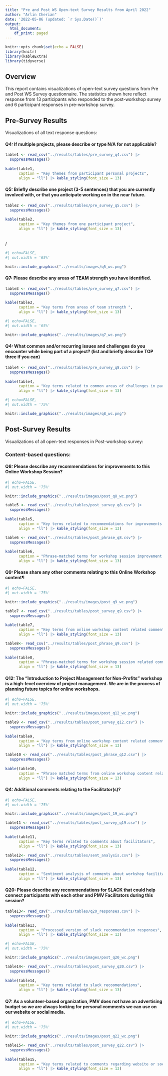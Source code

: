 ```yaml
---
title: "Pre and Post WS Open-text Survey Results from April 2022"
author: "Arlin Cherian"
date: '2022-05-06 (updated: `r Sys.Date()`)'
output:
  html_document:
    df_print: paged
---
```

```r
knitr::opts_chunk$set(echo = FALSE)
library(knitr)
library(kableExtra)
library(tidyverse)
```



## Overview 

This report contains visualizations of open-text survey questions from Pre and Post WS Survey questionnaire. The statistics shown here reflect response from 13 participants who responded to the post-workshop survey and 6 participant responses in pre-workshop survey. 

## Pre-Survey Results   

Visualizations of all text response questions:  

#### Q4:  If multiple projects, please describe or type N/A for not applicable?

```r
table1 <- read_csv("../results/tables/pre_survey_q4.csv") |>
  suppressMessages() 
  
kable(table1, 
      caption = "Key themes from participant personal projects", 
      align = "ll") |> kable_styling(font_size = 13)
```


#### Q5: Briefly describe one project (3-5 sentences) that you are currently involved with, or that you anticipate working on in the near future.  

```r
table2 <- read_csv("../results/tables/pre_survey_q5.csv") |>
  suppressMessages() 
  
kable(table2, 
      caption = "Key themes from one participant project", 
      align = "ll") |> kable_styling(font_size = 13)
```

<br>/  

```r
#| echo=FALSE, 
#| out.width = '65%'

knitr::include_graphics("../results/images/q5_wc.png")
```



#### Q7: Please describe any areas of TEAM strength you have identified.   

```r
table3 <- read_csv("../results/tables/pre_survey_q7.csv") |>
  suppressMessages() 
  
kable(table3, 
      caption = "Key terms from areas of team strength ", 
      align = "ll") |> kable_styling(font_size = 13)
```


```r
#| echo=FALSE, 
#| out.width = '65%'

knitr::include_graphics("../results/images/q7_wc.png")
```


#### Q4: What common and/or recurring issues and challenges do you encounter while being part of a project? (list and briefly describe TOP three if you can)    

```r
table4 <- read_csv("../results/tables/pre_survey_q8.csv") |>
  suppressMessages() 
  
kable(table4, 
      caption = "Key terms related to common areas of challenges in participant projects", 
      align = "ll") |> kable_styling(font_size = 13)
```


```r
#| echo=FALSE, 
#| out.width = '75%'

knitr::include_graphics("../results/images/q8_wc.png")
```

## Post-Survey Results

Visualizations of all open-text responses in Post-workshop survey: 

### Content-based questions:  

#### Q8: Please describe any recommendations for improvements to this Online Workshop Session?

```r
#| echo=FALSE, 
#| out.width = '75%'

knitr::include_graphics("../results/images/post_q8_wc.png")
```


```r
table5 <- read_csv("../results/tables/post_survey_q8.csv") |>
  suppressMessages() 
  
kable(table5, 
      caption = "Key terms related to recommendations for improvements to the Online Workshop Session", 
      align = "ll") |> kable_styling(font_size = 13)
```


```r
table6 <- read_csv("../results/tables/post_phrase_q8.csv") |>
  suppressMessages() 
  
kable(table6, 
      caption = "Phrase-matched terms for workshop session improvement recommendations", 
      align = "ll") |> kable_styling(font_size = 13)
```


#### Q9: Please share any other comments relating to this Online Workshop content¶   

```r
#| echo=FALSE, 
#| out.width = '75%'

knitr::include_graphics("../results/images/post_q9_wc.png")
```

```r
table7 <- read_csv("../results/tables/post_survey_q9.csv") |>
  suppressMessages() 
  
kable(table7, 
      caption = "Key terms from online workshop content related comments", 
      align = "ll") |> kable_styling(font_size = 13)
```

```r
table8<- read_csv("../results/tables/post_phrase_q9.csv") |>
  suppressMessages() 
  
kable(table8, 
      caption = "Phrase-matched terms for workshop session related comments", 
      align = "ll") |> kable_styling(font_size = 13)
```

#### Q12: The "Introduction to Project Management for Non-Profits" workshop is a high-level overview of project management. We are in the process of planning future topics for online workshops.

```r
#| echo=FALSE, 
#| out.width = '75%'

knitr::include_graphics("../results/images/post_q12_wc.png")
```

```r
table9 <- read_csv("../results/tables/post_survey_q12.csv") |>
  suppressMessages() 
  
kable(table9, 
      caption = "Key terms from online workshop content related comments", 
      align = "ll") |> kable_styling(font_size = 13)
```


```r
table10 <- read_csv("../results/tables/post_phrase_q12.csv") |>
  suppressMessages() 
  
kable(table10, 
      caption = "Phrase matched terms from online workshop content related comments", 
      align = "ll") |> kable_styling(font_size = 13)
```


#### Q4: Additional comments relating to the Facilitator(s)?   

```r
#| echo=FALSE, 
#| out.width = '75%'

knitr::include_graphics("../results/images/post_19_wc.png")
```


```r
table11 <- read_csv("../results/tables/post_survey_q19.csv") |>
  suppressMessages() 
  
kable(table11, 
      caption = "Key terms related to comments about facilitators", 
      align = "ll") |> kable_styling(font_size = 13)
```


```r
table12<- read_csv("../results/tables/sent_analysis.csv") |>
  suppressMessages() 
  
kable(table12, 
      caption = "Sentiment analysis of comments about workshop facilitators. A positive score between 0 and 1 indicates positive comments, and value between 0 and -1 relates to negative comments.", 
      align = "ll") |> kable_styling(font_size = 13)
```

#### Q20: Please describe any recommendations for SLACK that could help connect participants with each other and PMV Facilitators during this session?  

```r
table13<- read_csv("../results/tables/q20_responses.csv") |>
  suppressMessages() 
  
kable(table13, 
      caption = "Processed version of slack recommendation responses", 
      align = "ll") |> kable_styling(font_size = 13)
```

```r
#| echo=FALSE, 
#| out.width = '75%'

knitr::include_graphics("../results/images/post_q20_wc.png")
```


```r
table14<- read_csv("../results/tables/post_survey_q20.csv") |>
  suppressMessages() 
  
kable(table14, 
      caption = "Key terms related to slack recoomendations", 
      align = "ll") |> kable_styling(font_size = 13)
```



#### Q7: As a volunteer-based organization, PMV does not have an advertising budget so we are always looking for personal comments we can use on our website or social media.

```r
#| echo=FALSE, 
#| out.width = '75%'

knitr::include_graphics("../results/images/post_q22_wc.png")
```


```r
table15<- read_csv("../results/tables/post_survey_q22.csv") |>
  suppressMessages() 
  
kable(table15, 
      caption = "Key terms related to comments regarding website or social media", 
      align = "ll") |> kable_styling(font_size = 13)
```

